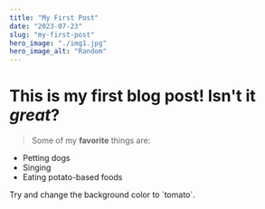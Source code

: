 ```yaml
---
title: "My First Post"
date: "2023-07-23"
slug: "my-first-post"
hero_image: "./img1.jpg"
hero_image_alt: "Random"
---
```


# This is my first blog post! Isn't it *great*?

> Some of my **favorite** things are:

* Petting dogs
* Singing
* Eating potato-based foods

<div className="p-4 bg-green-400">
  Try and change the background color to `tomato`.
</div>

